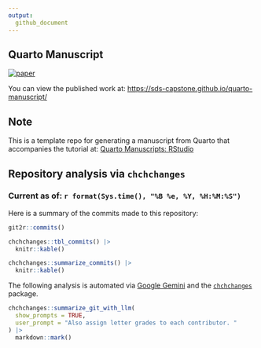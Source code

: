 ```yaml
---
output:
  github_document
---
```


## Quarto Manuscript

<!-- badges: start -->
[![paper](https://github.com/sds-capstone/quarto-manuscript/actions/workflows/publish.yml/badge.svg)](https://github.com/sds-capstone/quarto-manuscript/actions/workflows/publish.yml)
<!-- badges: end -->

You can view the published work at:
<https://sds-capstone.github.io/quarto-manuscript/>

## Note

This is a template repo for generating a manuscript from Quarto that accompanies the tutorial at: [Quarto Manuscripts: RStudio](https://quarto.org/docs/manuscripts/authoring/rstudio.html)

## Repository analysis via `chchchanges`

### Current as of: `r format(Sys.time(), "%B %e, %Y, %H:%M:%S")`

Here is a summary of the commits made to this repository:

```r
git2r::commits()
```

```r
chchchanges::tbl_commits() |>
  knitr::kable()
```

```r
chchchanges::summarize_commits() |>
  knitr::kable()
```


The following analysis is automated via [Google Gemini](https://en.wikipedia.org/wiki/Gemini_(chatbot)) and the [`chchchanges`](https://github.com/beanumber/chchchanges) package. 

```r
chchchanges::summarize_git_with_llm(
  show_prompts = TRUE, 
  user_prompt = "Also assign letter grades to each contributor. "
) |>
  markdown::mark()
```

